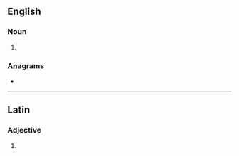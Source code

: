 ==English==

===Noun===
{{head|en|noun plural form}}

# {{plural of|arvo|lang=en}}

===Anagrams===
* {{anagrams|en|'sarvo|Voras|sarvo|savor}}

----

==Latin==

===Adjective===
{{la-adj-form|arvos}}

# {{inflection of|arvus||acc|m|p|lang=la}}